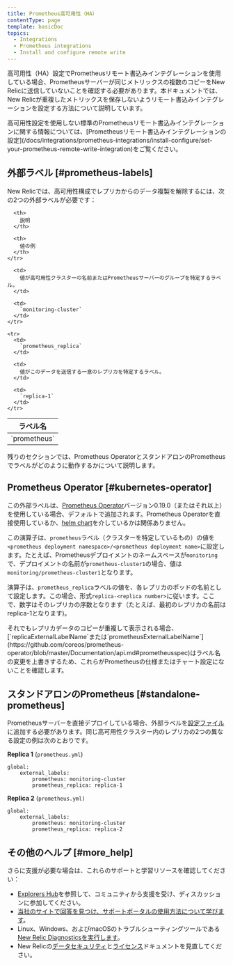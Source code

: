 ```yaml
---
title: Prometheus高可用性（HA）
contentType: page
template: basicDoc
topics:
  - Integrations
  - Prometheus integrations
  - Install and configure remote write
---
```


高可用性（HA）設定でPrometheusリモート書込みインテグレーションを使用している場合、Prometheusサーバーが同じメトリックスの複数のコピーをNew Relicに送信していないことを確認する必要があります。本ドキュメントでは、New Relicが重複したメトリックスを保存しないようリモート書込みインテグレーションを設定する方法について説明しています。

<Callout variant="tip">
  高可用性設定を使用しない標準のPrometheusリモート書込みインテグレーションに関する情報については、[Prometheusリモート書込みインテグレーションの設定](/docs/integrations/prometheus-integrations/install-configure/set-your-prometheus-remote-write-integration)をご覧ください。
</Callout>

## 外部ラベル [#prometheus-labels]

New Relicでは、高可用性構成でレプリカからのデータ複製を解除するには、次の2つの外部ラベルが必要です：

<Table>
  <thead>
    <tr>
      <th>
        ラベル名
      </th>

      <th>
        説明
      </th>

      <th>
        値の例
      </th>
    </tr>
  </thead>

  <tbody>
    <tr>
      <td>
        `prometheus`
      </td>

      <td>
        値が高可用性クラスターの名前またはPrometheusサーバーのグループを特定するラベル。
      </td>

      <td>
        `monitoring-cluster`
      </td>
    </tr>

    <tr>
      <td>
        `prometheus_replica`
      </td>

      <td>
        値がこのデータを送信する一意のレプリカを特定するラベル。
      </td>

      <td>
        `replica-1`
      </td>
    </tr>
  </tbody>
</Table>

残りのセクションでは、Prometheus OperatorとスタンドアロンのPrometheusでラベルがどのように動作するかについて説明します。

## Prometheus Operator [#kubernetes-operator]

この外部ラベルは、[Prometheus Operator](https://github.com/coreos/prometheus-operator)バージョン0.19.0（またはそれ以上）を使用している場合、デフォルトで追加されます。Prometheus Operatorを直接使用しているか、[helm chart](https://hub.helm.sh/charts/stable/prometheus-operator)を介しているかは関係ありません。

この演算子は、`prometheus`ラベル（クラスターを特定しているもの）の値を`<prometheus deployment namespace>/<prometheus deployment name>`に設定します。たとえば、Prometheusデプロイメントのネームスペースが`monitoring`で、デプロイメントの名前が`prometheus-cluster1`の場合、値は`monitoring/prometheus-cluster1`となります。

演算子は、`prometheus_replica`ラベルの値を、各レプリカのポッドの名前として設定します。この場合、形式`replica-<replica number>`に従います。ここで、数字はそのレプリカの序数となります（たとえば、最初のレプリカの名前はreplica-1となります)。

<Callout variant="tip">
  それでもレプリカデータのコピーが重複して表示される場合、[`replicaExternalLabelName`または`prometheusExternalLabelName`](https://github.com/coreos/prometheus-operator/blob/master/Documentation/api.md#prometheusspec)はラベル名の変更を上書きするため、これらがPrometheusの仕様またはチャート設定にないことを確認します。
</Callout>

## スタンドアロンのPrometheus [#standalone-prometheus]

Prometheusサーバーを直接デプロイしている場合、外部ラベルを[設定ファイル](https://prometheus.io/docs/prometheus/latest/configuration/configuration/)に追加する必要があります。同じ高可用性クラスター内のレプリカの2つの異なる設定の例は次のとおりです。

**Replica 1** (`prometheus.yml`)

```
global:
	external_labels:
		prometheus: monitoring-cluster
		prometheus_replica: replica-1
```

**Replica 2** (`prometheus.yml)`

```
global:
	external_labels:
		prometheus: monitoring-cluster
		prometheus_replica: replica-2
```

## その他のヘルプ [#more_help]

さらに支援が必要な場合は、これらのサポートと学習リソースを確認してください：

* [Explorers Hub](https://discuss.newrelic.com/)を参照して、コミュニティから支援を受け、ディスカッションに参加してください。
* [当社のサイトで回答を見つけ、サポートポータルの使用方法について学びます](/docs/using-new-relic/welcome-new-relic/get-started/find-help-use-support-portal)。
* Linux、Windows、およびmacOSのトラブルシューティングツールである[New Relic Diagnosticsを実行します](/docs/using-new-relic/cross-product-functions/troubleshooting/new-relic-diagnostics)。
* New Relicの[データセキュリティ](/docs/security)と[ライセンス](/docs/licenses)ドキュメントを見直してください。
